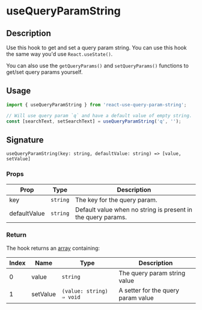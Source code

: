
<Meta title="Hooks/useQueryParamString" />

<h1>useQueryParamString</h1>

## Description

Use this hook to get and set a query param string. You can use this hook the same way you'd use `React.useState()`.

You can also use the `getQueryParams()` and `setQueryParams()` functions to get/set query params yourself.

## Usage

```jsx
import { useQueryParamString } from 'react-use-query-param-string';
```

```jsx
// Will use query param `q` and have a default value of empty string.
const [searchText, setSearchText] = useQueryParamString('q', '');
```

## Signature

`useQueryParamString(key: string, defaultValue: string) => [value, setValue]`

### Props

| Prop         | Type     | Description                                                  |
| ------------ | -------- | ------------------------------------------------------------ |
| key          | `string` | The key for the query param.                                 |
| defaultValue | `string` | Default value when no string is present in the query params. |

### Return

The hook returns an [array](https://developer.mozilla.org/en-US/docs/Web/JavaScript/Reference/Global_Objects/Array) containing:

| Index | Name     | Type                     | Description                        |
| ----- | -------- | ------------------------ | ---------------------------------- |
| 0     | value    | `string`                 | The query param string value       |
| 1     | setValue | `(value: string) ⇒ void` | A setter for the query param value |
